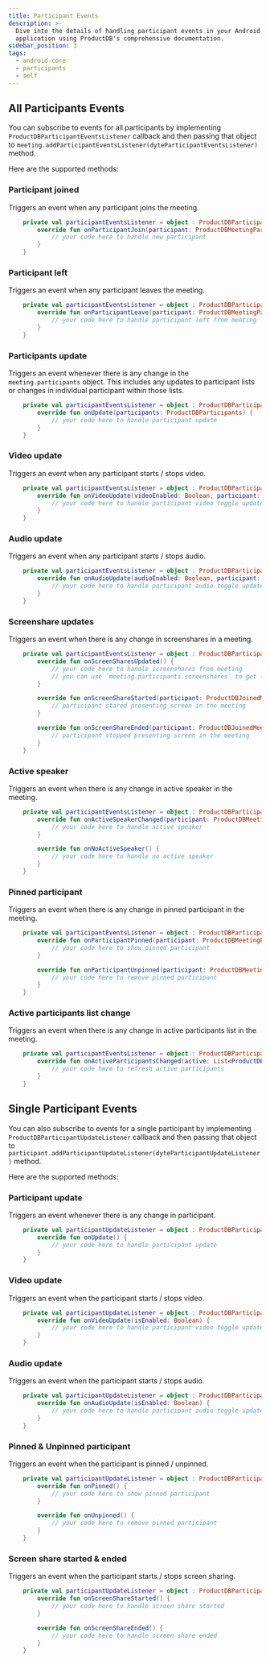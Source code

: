 ```yaml
---
title: Participant Events
description: >-
  Dive into the details of handling participant events in your Android
  application using ProductDB's comprehensive documentation.
sidebar_position: 3
tags:
  - android-core
  - participants
  - self
---
```


## All Participants Events

You can subscribe to events for all participants by implementing
`ProductDBParticipantEventsListener` callback and then passing that object to
`meeting.addParticipantEventsListener(dyteParticipantEventsListener)` method.

Here are the supported methods:

### Participant joined

Triggers an event when any participant joins the meeting.

```kotlin
    private val participantEventsListener = object : ProductDBParticipantEventsListener {
        override fun onParticipantJoin(participant: ProductDBMeetingParticipant) {
            // your code here to handle new participant
        }
    }
```

### Participant left

Triggers an event when any participant leaves the meeting.

```kotlin
    private val participantEventsListener = object : ProductDBParticipantEventsListener {
        override fun onParticipantLeave(participant: ProductDBMeetingParticipant) {
            // your code here to handle participant left from meeting
        }
    }
```

### Participants update

Triggers an event whenever there is any change in the `meeting.participants` object. This includes any updates to participant lists or changes in individual participant within those lists.

```kotlin
    private val participantEventsListener = object : ProductDBParticipantEventsListener {
        override fun onUpdate(participants: ProductDBParticipants) {
            // your code here to handle participant update
        }
    }
```

### Video update

Triggers an event when any participant starts / stops video.

```kotlin
    private val participantEventsListener = object : ProductDBParticipantEventsListener {
        override fun onVideoUpdate(videoEnabled: Boolean, participant: ProductDBMeetingParticipant) {
            // your code here to handle participant video toggle update
        }
    }
```

### Audio update

Triggers an event when any participant starts / stops audio.

```kotlin
    private val participantEventsListener = object : ProductDBParticipantEventsListener {
        override fun onAudioUpdate(audioEnabled: Boolean, participant: ProductDBMeetingParticipant) {
            // your code here to handle participant audio toggle update
        }
    }
```

### Screenshare updates

Triggers an event when there is any change in screenshares in a meeting.

```kotlin
    private val participantEventsListener = object : ProductDBParticipantEventsListener {
        override fun onScreenSharesUpdated() {
            // your code here to handle screenshares from meeting
            // you can use `meeting.participants.screenshares` to get latest screenshare participants
        }

        override fun onScreenShareStarted(participant: ProductDBJoinedMeetingParticipant) {
            // participant stared presenting screen in the meeting
        }

        override fun onScreenShareEnded(participant: ProductDBJoinedMeetingParticipant) {
            // participant stopped presenting screen in the meeting
        }
    }
```

### Active speaker

Triggers an event when there is any change in active speaker in the meeting.

```kotlin
    private val participantEventsListener = object : ProductDBParticipantEventsListener {
        override fun onActiveSpeakerChanged(participant: ProductDBMeetingParticipant) {
            // your code here to handle active speaker
        }

        override fun onNoActiveSpeaker() {
            // your code here to handle no active speaker
        }
    }
```

### Pinned participant

Triggers an event when there is any change in pinned participant in the meeting.

```kotlin
    private val participantEventsListener = object : ProductDBParticipantEventsListener {
        override fun onParticipantPinned(participant: ProductDBMeetingParticipant) {
            // your code here to show pinned participant
        }

        override fun onParticipantUnpinned(participant: ProductDBMeetingParticipant) {
            // your code here to remove pinned participant
        }
    }
```

### Active participants list change

Triggers an event when there is any change in active participants list in the meeting.

```kotlin
    private val participantEventsListener = object : ProductDBParticipantEventsListener {
        override fun onActiveParticipantsChanged(active: List<ProductDBMeetingParticipant>) {
            // your code here to refresh active participants
        }
    }
```

## Single Participant Events

You can also subscribe to events for a single participant by implementing `ProductDBParticipantUpdateListener` callback and then passing that object to `participant.addParticipantUpdateListener(dyteParticipantUpdateListener)` method.

Here are the supported methods:

### Participant update

Triggers an event whenever there is any change in participant.

```kotlin
    private val participantUpdateListener = object : ProductDBParticipantUpdateListener {
        override fun onUpdate() {
            // your code here to handle participant update
        }
    }
```

### Video update

Triggers an event when the participant starts / stops video.

```kotlin
    private val participantUpdateListener = object : ProductDBParticipantUpdateListener {
        override fun onVideoUpdate(isEnabled: Boolean) {
            // your code here to handle participant video toggle update
        }
    }
```

### Audio update

Triggers an event when the participant starts / stops audio.

```kotlin
    private val participantUpdateListener = object : ProductDBParticipantUpdateListener {
        override fun onAudioUpdate(isEnabled: Boolean) {
            // your code here to handle participant audio toggle update
        }
    }
```

### Pinned & Unpinned participant

Triggers an event when the participant is pinned / unpinned.

```kotlin
    private val participantUpdateListener = object : ProductDBParticipantUpdateListener {
        override fun onPinned() {
            // your code here to show pinned participant
        }

        override fun onUnpinned() {
            // your code here to remove pinned participant
        }
    }
```

### Screen share started & ended

Triggers an event when the participant starts / stops screen sharing.

```kotlin
    private val participantUpdateListener = object : ProductDBParticipantUpdateListener {
        override fun onScreenShareStarted() {
            // your code here to handle screen share started
        }

        override fun onScreenShareEnded() {
            // your code here to handle screen share ended
        }
    }
```
